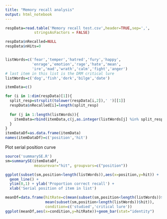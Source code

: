 ```yaml
---
title: "Memory recall analysis"
output: html_notebook
---
```


```r
respData=read.table('Memory recall test.csv',header=TRUE,sep=',',
             stringsAsFactors = FALSE)
```

```r
respData$nRecalled=NULL
respData$nHits=0


listWords=c('fear','temper','hatred','fury','happy',
            'enrage','emotion','rage','hate','mean',
            'ire','mad','wrath','calm','fight','anger')
# last item in this list is the DRM critical lure
listWords=c('dog','fish','dork','bilge','date')

itemData=c()

for (i in 1:dim(respData)[1]){
  split_resp=strsplit(tolower(respData[i,2]),' ')[[1]]
  respData$nRecalled[i]=length(split_resp)
  
  for (j in 1:length(listWords)){
    itemData=rbind(itemData,c(j,as.integer(listWords[j] %in% split_resp)))
  }
}
itemDataDf=as.data.frame(itemData)
names(itemDataDf)=c('position','hit')
```

Plot serial position curve

```r
source('summarySE.R')
sm=summarySE(itemDataDf, 
             measurevar="hit", groupvars=c("position"))

ggplot(subset(sm,position<length(listWords)),aes(x=position,y=hit)) +
  geom_line() +
  ylim(0,1) + ylab('Proportion correct recall') + 
  xlab('Serial position of item in list')

```

```r
meanDf=data.frame(hitRate=c(mean(subset(sm,position<length(listWords))$hit),
                  mean(subset(sm,position<length(listWords))$hit)),
                  condition=c('studied','critical lure'))
ggplot(meanDf,aes(x=condition,y=hitRate))+geom_bar(stat="identity")

```

